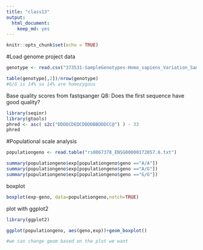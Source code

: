```yaml
---
title: "class13"
output: 
  html_document: 
    keep_md: yes
---
```


```r
knitr::opts_chunk$set(echo = TRUE)
```


#Load genome project data
```r
genotype <- read.csv("373531-SampleGenotypes-Homo_sapiens_Variation_Sample_rs8067378.csv")
```

```r
table(genotype[,2])/nrow(genotype)
#G/G is 14% so 14% are homozygous

```

Base quality scores from fastqsanger
Q8: Does the first sequence have good quality? 
```r
library(seqinr)
library(gtools)
phred <- asc( s2c("DDDDCDEDCDDDDBBDDDCC@") ) - 33
phred 
```

#Populational scale analysis


```r
populationgeno <- read.table("rs8067378_ENSG00000172057.6.txt")

```


```r
summary(populationgeno$exp[populationgeno$geno =="A/A"])
summary(populationgeno$exp[populationgeno$geno =="A/G"])
summary(populationgeno$exp[populationgeno$geno =="G/G"])


```
boxplot
```r
boxplot(exp~geno, data=populationgeno,notch=TRUE)

```
plot with ggplot2
```r
library(ggplot2)

ggplot(populationgeno, aes(geno,exp))+geom_boxplot()

#we can change geom based on the plot we want
```

